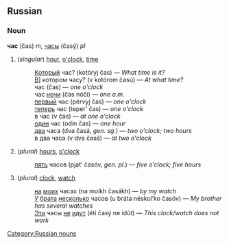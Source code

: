 ==Russian==
===Noun===
'''час''' (čas) ''m'', [[часы]] (časý) ''pl''

#(''singular'') [[hour]], [[o'clock]], [[time]]
#:[[Который]] час? (kotóryj čas) — ''What time is it?''
#:[[В]]] котором часу? (v kotórom časú) — ''At what time?''
#:час (čas) — ''one o'clock''
#:час [[ночь|ночи]] (čas nóči) — ''one a.m.''
#:[[первый]] час (pérvyj čas) — ''one o'clock''
#:[[теперь]] час (teper’ čas) — ''one o'clock''
#:в час (v čas) — ''at one o'clock''
#:[[один]] час (odín čas) — ''one hour''
#:[[два]] часа (dva časá, ''gen. sg.'') — ''two o'clock; two hours''
#:в два часа (v dva časá) — ''at two o'clock''
#(''plural'') [[hours]], [[o'clock]]
#:[[пять]] часов (pjat’ časóv, ''gen. pl.'') — ''five o'clock; five hours''
#(''plural'') [[clock]], [[watch]]
#:[[на]] [[мой|моих]] часах (na moíkh časákh) — ''by my watch''
#:[[У]] [[брат|брата]] [[несколько]] часов (u bráta néskol’ko časóv) — ''My brother has several watches''
#:[[этот|Эти]] часы [[не]] [[идти|идут]] (éti časý ne idút) — ''This clock/watch does not work''

[[Category:Russian nouns]]